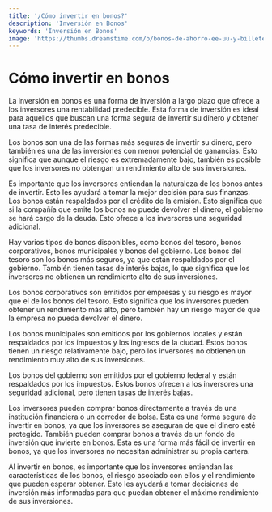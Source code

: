 ```yaml
---
title: '¿Cómo invertir en bonos?'
description: 'Inversión en Bonos'
keywords: 'Inversión en Bonos'
image: 'https://thumbs.dreamstime.com/b/bonos-de-ahorro-ee-uu-y-billetes-d%C3%B3lares-que-representan-opciones-inversi%C3%B3n-los-son-valores-deuda-emitidos-por-departamento-del-238390664.jpg'
---
```




# Cómo invertir en bonos

La inversión en bonos es una forma de inversión a largo plazo que ofrece a los inversores una rentabilidad predecible. Esta forma de inversión es ideal para aquellos que buscan una forma segura de invertir su dinero y obtener una tasa de interés predecible.

Los bonos son una de las formas más seguras de invertir su dinero, pero también es una de las inversiones con menor potencial de ganancias. Esto significa que aunque el riesgo es extremadamente bajo, también es posible que los inversores no obtengan un rendimiento alto de sus inversiones.

Es importante que los inversores entiendan la naturaleza de los bonos antes de invertir. Esto les ayudará a tomar la mejor decisión para sus finanzas. Los bonos están respaldados por el crédito de la emisión. Esto significa que si la compañía que emite los bonos no puede devolver el dinero, el gobierno se hará cargo de la deuda. Esto ofrece a los inversores una seguridad adicional.

<ImageAdd source="https://www.cfnc.org/media/kpple55i/college-savings-bonds-a-smart-investment.jpg"/>

Hay varios tipos de bonos disponibles, como bonos del tesoro, bonos corporativos, bonos municipales y bonos del gobierno. Los bonos del tesoro son los bonos más seguros, ya que están respaldados por el gobierno. También tienen tasas de interés bajas, lo que significa que los inversores no obtienen un rendimiento alto de sus inversiones.

Los bonos corporativos son emitidos por empresas y su riesgo es mayor que el de los bonos del tesoro. Esto significa que los inversores pueden obtener un rendimiento más alto, pero también hay un riesgo mayor de que la empresa no pueda devolver el dinero.

<ImageAdd source="https://thumbs.dreamstime.com/b/en-una-superficie-blanca-calculadora-d%C3%B3lares-un-bol%C3%ADgrafo-y-signo-con-la-inscripci%C3%B3n-bonos-corporativos-concepto-de-negocio-249623711.jpg"/>

Los bonos municipales son emitidos por los gobiernos locales y están respaldados por los impuestos y los ingresos de la ciudad. Estos bonos tienen un riesgo relativamente bajo, pero los inversores no obtienen un rendimiento muy alto de sus inversiones.

Los bonos del gobierno son emitidos por el gobierno federal y están respaldados por los impuestos. Estos bonos ofrecen a los inversores una seguridad adicional, pero tienen tasas de interés bajas.

<ImageAdd source="https://assets.isu.pub/document-structure/221212123423-612a82e9637217f2f1abd7b2ef0248b6/v1/9d34df0f1de1c9a59fb82512591d5efd.jpeg"/>

Los inversores pueden comprar bonos directamente a través de una institución financiera o un corredor de bolsa. Esta es una forma segura de invertir en bonos, ya que los inversores se aseguran de que el dinero esté protegido. También pueden comprar bonos a través de un fondo de inversión que invierte en bonos. Esta es una forma más fácil de invertir en bonos, ya que los inversores no necesitan administrar su propia cartera.

Al invertir en bonos, es importante que los inversores entiendan las características de los bonos, el riesgo asociado con ellos y el rendimiento que pueden esperar obtener. Esto les ayudará a tomar decisiones de inversión más informadas para que puedan obtener el máximo rendimiento de sus inversiones.